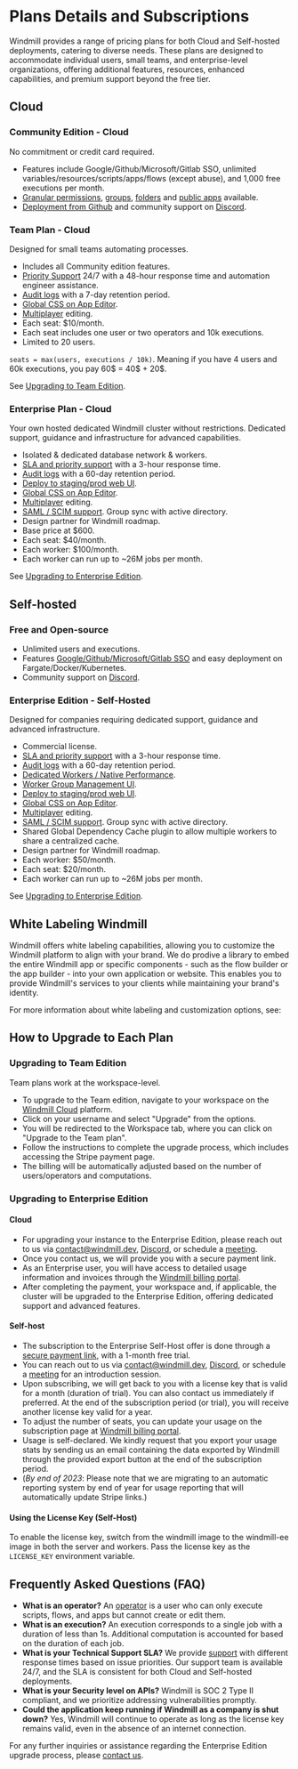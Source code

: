 
# Plans Details and Subscriptions

Windmill provides a range of pricing plans for both Cloud and Self-hosted deployments, catering to diverse needs. These plans are designed to accommodate individual users, small teams, and enterprise-level organizations, offering additional features, resources, enhanced capabilities, and premium support beyond the free tier.

<div class="grid grid-cols-2 gap-6 mb-4">
	<DocCard
		title="Pricing page"
		description="Explore our plans and estimate a cost."
		href="/pricing"
	/>
</div>

## Cloud

### Community Edition - Cloud

No commitment or credit card required.
- Features include Google/Github/Microsoft/Gitlab SSO, unlimited variables/resources/scripts/apps/flows (except abuse), and 1,000 free executions per month.
- [Granular permissions](../../core_concepts/16_roles_and_permissions/index.mdx), [groups](../../core_concepts/8_groups_and_folders/index.mdx), [folders](../../core_concepts/8_groups_and_folders/index.mdx) and [public apps](../../apps/8_public_apps.md) available.
- [Deployment from Github](../../advanced/9_deploy_gh_gl/index.md) and community support on [Discord](https://discord.com/invite/V7PM2YHsPB).

### Team Plan - Cloud

Designed for small teams automating processes.
- Includes all Community edition features.
- [Priority Support](../12_support_and_sla/index.mdx) 24/7 with a 48-hour response time and automation engineer assistance.
- [Audit logs](../../core_concepts/14_audit_logs/index.mdx) with a 7-day retention period.
- [Global CSS on App Editor](../15_css_editor/index.md).
- [Multiplayer](../../core_concepts/7_multiplayer/index.md) editing.
- Each seat: $10/month.
- Each seat includes one user or two operators and 10k executions.
- Limited to 20 users.

`seats = max(users, executions / 10k)`. Meaning if you have 4 users and 60k executions, you pay 60$ = 40$ + 20$.

See [Upgrading to Team Edition](#upgrading-to-team-edition).

### Enterprise Plan - Cloud

Your own hosted dedicated Windmill cluster without restrictions.
Dedicated support, guidance and infrastructure for advanced capabilities.

- Isolated & dedicated database network & workers.
- [SLA and priority support](../12_support_and_sla/index.mdx) with a 3-hour response time.
- [Audit logs](../../core_concepts/14_audit_logs/index.mdx) with a 60-day retention period.
- [Deploy to staging/prod web UI](../../core_concepts/12_staging_prod/index.md).
- [Global CSS on App Editor](../15_css_editor/index.md).
- [Multiplayer](../../core_concepts/7_multiplayer/index.md) editing.
- [SAML / SCIM support](../14_saml_and_scim/index.md). Group sync with active directory.
- Design partner for Windmill roadmap.
- Base price at $600.
- Each seat: $40/month.
- Each worker: $100/month.
- Each worker can run up to ~26M jobs per month.

See [Upgrading to Enterprise Edition](#upgrading-to-enterprise-edition).

## Self-hosted

### Free and Open-source

- Unlimited users and executions.
- Features [Google/Github/Microsoft/Gitlab SSO](../../misc/2_setup_oauth/index.mdx) and easy deployment on Fargate/Docker/Kubernetes.
- Community support on [Discord](https://discord.com/invite/V7PM2YHsPB).

### Enterprise Edition - Self-Hosted

Designed for companies requiring dedicated support, guidance and advanced infrastructure.
- Commercial license.
- [SLA and priority support](../12_support_and_sla/index.mdx) with a 3-hour response time.
- [Audit logs](../../core_concepts/14_audit_logs/index.mdx) with a 60-day retention period.
- [Dedicated Workers / Native Performance](../../core_concepts/25_dedicated_workers/index.mdx).
- [Worker Group Management UI](../11_worker_group_management_ui/index.mdx).
- [Deploy to staging/prod web UI](../../core_concepts/12_staging_prod/index.md).
- [Global CSS on App Editor](../15_css_editor/index.md).
- [Multiplayer](../../core_concepts/7_multiplayer/index.md) editing.
- [SAML / SCIM support](../14_saml_and_scim/index.md). Group sync with active directory.
- Shared Global Dependency Cache plugin to allow multiple workers to share a centralized cache.
- Design partner for Windmill roadmap.
- Each worker: $50/month.
- Each seat: $20/month.
- Each worker can run up to ~26M jobs per month.

See [Upgrading to Enterprise Edition](#upgrading-to-enterprise-edition).

## White Labeling Windmill

Windmill offers white labeling capabilities, allowing you to customize the Windmill platform to align with your brand. We do prodive a library to embed the entire Windmill app or specific components - such as the flow builder or the app builder - into your own application or website. This enables you to provide Windmill's services to your clients while maintaining your brand's identity.

For more information about white labeling and customization options, see:

<div class="grid grid-cols-2 gap-6 mb-4">
    <DocCard
    	title="White Labeling Windmill"
    	description="Windmill offers white labeling capabilities, allowing you to customize the Windmill platform to align with your brand."
    	href="/docs/misc/white_labelling"
    />
</div>

## How to Upgrade to Each Plan

### Upgrading to Team Edition

Team plans work at the workspace-level.

- To upgrade to the Team edition, navigate to your workspace on the [Windmill Cloud](https://app.windmill.dev/user/login) platform.
- Click on your username and select "Upgrade" from the options.
- You will be redirected to the Workspace tab, where you can click on "Upgrade to the Team plan".
- Follow the instructions to complete the upgrade process, which includes accessing the Stripe payment page.
- The billing will be automatically adjusted based on the number of users/operators and computations.

### Upgrading to Enterprise Edition

#### Cloud

- For upgrading your instance to the Enterprise Edition, please reach out to us via contact@windmill.dev, [Discord](https://discord.com/invite/V7PM2YHsPB), or schedule a [meeting](https://www.windmill.dev/book-demo).
- Once you contact us, we will provide you with a secure payment link.
- As an Enterprise user, you will have access to detailed usage information and invoices through the [Windmill billing portal](https://windmill.dev/billing).
- After completing the payment, your workspace and, if applicable, the cluster will be upgraded to the Enterprise Edition, offering dedicated support and advanced features.

#### Self-host

- The subscription to the Enterprise Self-Host offer is done through a [secure payment link](https://billing.windmill.dev/b/8wMaFS51Y0Bl2VacMT), with a 1-month free trial.
- You can reach out to us via contact@windmill.dev, [Discord](https://discord.com/invite/V7PM2YHsPB), or schedule a [meeting](https://www.windmill.dev/book-demo) for an introduction session.
- Upon subscribing, we will get back to you with a license key that is valid for a month (duration of trial). You can also contact us immediately if preferred. At the end of the subscription period (or trial), you will receive another license key valid for a year.
- To adjust the number of seats, you can update your usage on the subscription page at [Windmill billing portal](https://windmill.dev/billing).
- Usage is self-declared. We kindly request that you export your usage stats by sending us an email containing the data exported by Windmill through the provided export button at the end of the subscription period.
- (*By end of 2023*: Please note that we are migrating to an automatic reporting system by end of year for usage reporting that will automatically update Stripe links.)

#### Using the License Key (Self-Host)

To enable the license key, switch from the windmill image to the windmill-ee image in both the server and workers. Pass the license key as the `LICENSE_KEY` environment variable.

## Frequently Asked Questions (FAQ)

- **What is an operator?** An [operator](../../core_concepts/16_roles_and_permissions/index.mdx) is a user who can only execute scripts, flows, and apps but cannot create or edit them.
- **What is an execution?** An execution corresponds to a single job with a duration of less than 1s. Additional computation is accounted for based on the duration of each job.
- **What is your Technical Support SLA?** We provide [support](../12_support_and_sla/index.mdx) with different response times based on issue priorities. Our support team is available 24/7, and the SLA is consistent for both Cloud and Self-hosted deployments.
- **What is your Security level on APIs?** Windmill is SOC 2 Type II compliant, and we prioritize addressing vulnerabilities promptly.
- **Could the application keep running if Windmill as a company is shut down?** Yes, Windmill will continue to operate as long as the license key remains valid, even in the absence of an internet connection.

For any further inquiries or assistance regarding the Enterprise Edition upgrade process, please [contact us](../6_getting_help/index.mdx).